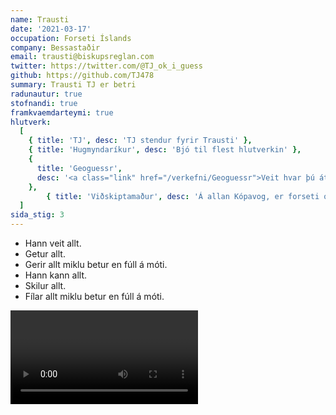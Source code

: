 ```yaml
---
name: Trausti
date: '2021-03-17'
occupation: Forseti Íslands
company: Bessastaðir
email: trausti@biskupsreglan.com
twitter: https://twitter.com/@TJ_ok_i_guess
github: https://github.com/TJ478
summary: Trausti TJ er betri
radunautur: true
stofnandi: true
framkvaemdarteymi: true
hlutverk:
  [
    { title: 'TJ', desc: 'TJ stendur fyrir Trausti' },
    { title: 'Hugmyndaríkur', desc: 'Bjó til flest hlutverkin' },
    {
      title: 'Geoguessr',
      desc: '<a class="link" href="/verkefni/Geoguessr">Veit hvar þú átt heima</a>',
    },
        { title: 'Viðskiptamaður', desc: 'Á allan Kópavog, er forseti og stjórnar TJ fyrirtækjunum'},
  ]
sida_stig: 3
---
```


- Hann veit allt.
- Getur allt.
- Gerir allt miklu betur en fúll á móti.
- Hann kann allt.
- Skilur allt.
- Fílar allt miklu betur en fúll á móti.

<Video id="ZAOh20OPs5M" />

- [Keyrum inn í hávaðann](https://www.youtube.com/watch?v=x9DozB8Qeyc&ab_channel=TJ)

- [Hávaðatíminn](https://youtu.be/UFdZtcd66DM)
